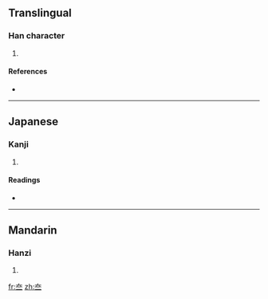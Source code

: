 ==Translingual==

===Han character===
{{Han char|rn=37|rad=大|as=02|sn=5|four=|canj=大一一 (KMM)}}

# {{defn|Han|sort=大02}}

====References====
* {{Han ref|kx=0249.110|dkj=05846|dj=0509.020|hdz=10524.030|uh=5933|ud=22835}}

----

==Japanese==

===Kanji===
{{ja-kanji|grade=|rs=大02}}

# {{defn|Japanese}}

====Readings====
* {{ja-readings|on=[[たい]] (tai)|kun=}}

----

==Mandarin==

===Hanzi===
{{cmn-hanzi|pin=[[tài]] ([[tai4]]), [[tou]] ([[tou5]])|wg=t'ai<sup>4</sup>, t'ou<sup>5</sup>}}

# {{defn|Mandarin}}

[[fr:夳]]
[[zh:夳]]